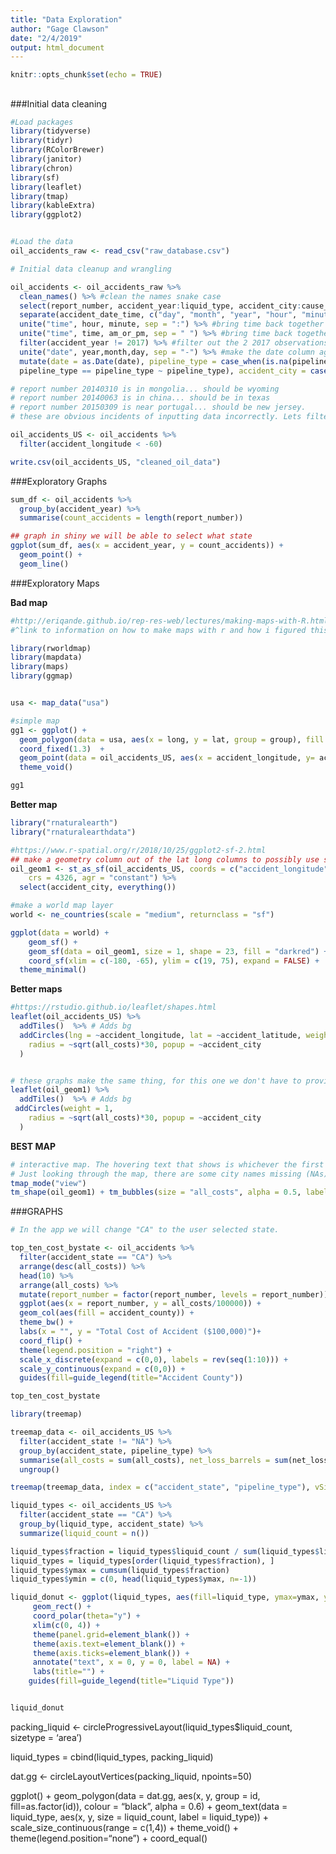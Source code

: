 ```yaml
---
title: "Data Exploration"
author: "Gage Clawson"
date: "2/4/2019"
output: html_document
---
```


```r
knitr::opts_chunk$set(echo = TRUE)
```

## {.tabset .tabset-fade .tabset-pills}

###Initial data cleaning
```r
#Load packages
library(tidyverse)
library(tidyr)
library(RColorBrewer)
library(janitor)
library(chron)
library(sf)
library(leaflet)
library(tmap)
library(kableExtra)
library(ggplot2)



```


```r
#Load the data
oil_accidents_raw <- read_csv("raw_database.csv")
```

```r
# Initial data cleanup and wrangling

oil_accidents <- oil_accidents_raw %>%
  clean_names() %>% #clean the names snake case
  select(report_number, accident_year:liquid_type, accident_city:cause_category, net_loss_barrels:restart_date_time, property_damage_costs:all_costs) %>% #select relevant columns
  separate(accident_date_time, c("day", "month", "year", "hour", "minute" ,"am_or_pm"), by = c("/", " ")) %>%  #separate the date time column
  unite("time", hour, minute, sep = ":") %>% #bring time back together
  unite("time", time, am_or_pm, sep = " ") %>% #bring time back together
  filter(accident_year != 2017) %>% #filter out the 2 2017 observations
  unite("date", year,month,day, sep = "-") %>% #make the date column again
  mutate(date = as.Date(date), pipeline_type = case_when(is.na(pipeline_type) ~ "Not Specified",
  pipeline_type == pipeline_type ~ pipeline_type), accident_city = case_when(pipeline_type == "Not Specified" & is.na(accident_city) ~ "Gulf of Mexico", pipeline_type == "Not Specified" & !is.na(accident_city) ~ accident_city))#change date to date standard internation date format. Chagne NA pipeline types to "Not Specified". Change those "Not Specified" without city names to "Gulf of Mexico" for city name

# report number 20140310 is in mongolia... should be wyoming
# report number 20140063 is in china... should be in texas
# report number 20150309 is near portugal... should be new jersey. 
# these are obvious incidents of inputting data incorrectly. Lets filter to lat and long ranges for the united states. I think all of the latitudes look fine 

oil_accidents_US <- oil_accidents %>%
  filter(accident_longitude < -60)

write.csv(oil_accidents_US, "cleaned_oil_data")
```



###Exploratory Graphs 
```r
sum_df <- oil_accidents %>%
  group_by(accident_year) %>%
  summarise(count_accidents = length(report_number))

## graph in shiny we will be able to select what state
ggplot(sum_df, aes(x = accident_year, y = count_accidents)) +
  geom_point() +
  geom_line()
```


###Exploratory Maps 

**Bad map**
```r

#http://eriqande.github.io/rep-res-web/lectures/making-maps-with-R.html 
#^link to information on how to make maps with r and how i figured this out

library(rworldmap)
library(mapdata)
library(maps)
library(ggmap)


usa <- map_data("usa")

#simple map
gg1 <- ggplot() +
  geom_polygon(data = usa, aes(x = long, y = lat, group = group), fill = "darkgreen", color = "red") +
  coord_fixed(1.3)  + 
  geom_point(data = oil_accidents_US, aes(x = accident_longitude, y= accident_latitude)) +
  theme_void()

gg1
```

**Better map**
```r
library("rnaturalearth")
library("rnaturalearthdata")

#https://www.r-spatial.org/r/2018/10/25/ggplot2-sf-2.html
## make a geometry column out of the lat long columns to possibly use sf like we did in lab to map. 
oil_geom1 <- st_as_sf(oil_accidents_US, coords = c("accident_longitude", "accident_latitude"), 
    crs = 4326, agr = "constant") %>%
  select(accident_city, everything())

#make a world map layer
world <- ne_countries(scale = "medium", returnclass = "sf")

ggplot(data = world) +
    geom_sf() +
    geom_sf(data = oil_geom1, size = 1, shape = 23, fill = "darkred") +
    coord_sf(xlim = c(-180, -65), ylim = c(19, 75), expand = FALSE) +
  theme_minimal()

```

**Better maps**
```r
#https://rstudio.github.io/leaflet/shapes.html
leaflet(oil_accidents_US) %>%
  addTiles()  %>% # Adds bg
  addCircles(lng = ~accident_longitude, lat = ~accident_latitude, weight = 1,
    radius = ~sqrt(all_costs)*30, popup = ~accident_city
  )


# these graphs make the same thing, for this one we don't have to provide the lat, long, since it is already provided in the "geometry" column
leaflet(oil_geom1) %>%
  addTiles()  %>% # Adds bg
 addCircles(weight = 1,
    radius = ~sqrt(all_costs)*30, popup = ~accident_city
  )


```

**BEST MAP**
```r
# interactive map. The hovering text that shows is whichever the first column in the data frame is. Not sure how to select it so it is not the first column. 
# Just looking through the map, there are some city names missing (NAs), some wrong city names... should we try to fix this? Not sure how. Maybe getting some lat long and city data and mergining? 
tmap_mode("view")
tm_shape(oil_geom1) + tm_bubbles(size = "all_costs", alpha = 0.5, labels = "all_costs")
```

###GRAPHS

```r

# In the app we will change "CA" to the user selected state. 

top_ten_cost_bystate <- oil_accidents %>% 
  filter(accident_state == "CA") %>% 
  arrange(desc(all_costs)) %>% 
  head(10) %>% 
  arrange(all_costs) %>% 
  mutate(report_number = factor(report_number, levels = report_number)) %>%
  ggplot(aes(x = report_number, y = all_costs/100000)) +
  geom_col(aes(fill = accident_county)) +
  theme_bw() +
  labs(x = "", y = "Total Cost of Accident ($100,000)")+
  coord_flip() +
  theme(legend.position = "right") +
  scale_x_discrete(expand = c(0,0), labels = rev(seq(1:10))) +
  scale_y_continuous(expand = c(0,0)) +
  guides(fill=guide_legend(title="Accident County"))

top_ten_cost_bystate

```


```r
library(treemap)

treemap_data <- oil_accidents_US %>%
  filter(accident_state != "NA") %>%
  group_by(accident_state, pipeline_type) %>%
  summarise(all_costs = sum(all_costs), net_loss_barrels = sum(net_loss_barrels)) %>%
  ungroup()

treemap(treemap_data, index = c("accident_state", "pipeline_type"), vSize = "net_loss_barrels", vColor = "pipeline_type", type = "categorical")

```

```r

liquid_types <- oil_accidents_US %>%
  filter(accident_state == "CA") %>%
  group_by(liquid_type, accident_state) %>%
  summarize(liquid_count = n())

liquid_types$fraction = liquid_types$liquid_count / sum(liquid_types$liquid_count)
liquid_types = liquid_types[order(liquid_types$fraction), ]
liquid_types$ymax = cumsum(liquid_types$fraction)
liquid_types$ymin = c(0, head(liquid_types$ymax, n=-1))

liquid_donut <- ggplot(liquid_types, aes(fill=liquid_type, ymax=ymax, ymin=ymin, xmax=4, xmin=3)) +
     geom_rect() +
     coord_polar(theta="y") +
     xlim(c(0, 4)) +
     theme(panel.grid=element_blank()) +
     theme(axis.text=element_blank()) +
     theme(axis.ticks=element_blank()) +
     annotate("text", x = 0, y = 0, label = NA) +
     labs(title="") +
    guides(fill=guide_legend(title="Liquid Type")) 


liquid_donut

```

packing_liquid <- circleProgressiveLayout(liquid_types$liquid_count, sizetype = 'area')

liquid_types = cbind(liquid_types, packing_liquid)

dat.gg <- circleLayoutVertices(packing_liquid, npoints=50)

ggplot() +
  geom_polygon(data = dat.gg, aes(x, y, group = id, fill=as.factor(id)), colour = "black", alpha = 0.6) +
  geom_text(data = liquid_type, aes(x, y, size = liquid_count, label = liquid_type)) +
  scale_size_continuous(range = c(1,4)) +
  theme_void() + 
  theme(legend.position="none") +
  coord_equal()

